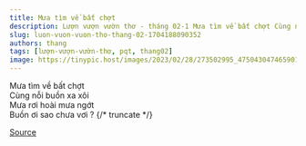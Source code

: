 ```yaml
---
title: Mưa tìm về bất chợt
description: Lượn vượn vườn thơ - tháng 02-1 Mưa tìm về bất chợt Cùng nỗi buồn xa xôi
slug: luon-vuon-vuon-tho-thang-02-1704188090352
authors: thang
tags: [lượn-vượn-vườn-thơ, pqt, thang02]
image: https://tinypic.host/images/2023/02/28/273502995_475043047465901_4064651871886443176_n.th.jpg
---
```


Mưa tìm về bất chợt\
Cùng nỗi buồn xa xôi\
Mưa rơi hoài mưa ngớt\
Buồn ơi sao chưa vơi ?
{/* truncate */}


[Source](https://www.facebook.com/ape.poem/posts/pfbid02JimWPomgWh1nqrxJQKKsMDRGHhr4D7PJeScia5h6dwxuR8hkLSkAEEwp1Gky9C6Vl)

